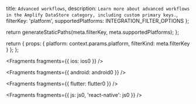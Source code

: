   title: `Advanced workflows`,
  description: `Learn more about advanced workflows in the Amplify DataStore category, including custom primary keys.`,
  filterKey: 'platform',
  supportedPlatforms: INTEGRATION_FILTER_OPTIONS
};



  return generateStaticPaths(meta.filterKey, meta.supportedPlatforms);
};

  return {
    props: {
      platform: context.params.platform,
      filterKind: meta.filterKey
    }
  };
};


<Fragments fragments={{ ios: ios0 }} />


<Fragments fragments={{ android: android0 }} />


<Fragments fragments={{ flutter: flutter0 }} />


<Fragments fragments={{ js: js0, 'react-native': js0 }} />
